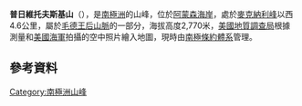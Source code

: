 {{Coord|86|36|S|154|8|W||display=title}}

'''普日維托夫斯基山'''（{{lang-en|Mount Przywitowski}}），是[[南極洲|南極洲]]的山峰，位於[[阿蒙森海岸|阿蒙森海岸]]，處於[[麥克納利峰|麥克納利峰]]以西4.6公里，屬於[[毛德王后山脈|毛德王后山脈]]的一部分，海拔高度2,770米，[[美國地質調查局|美國地質調查局]]根據測量和[[美國海軍|美國海軍]]拍攝的空中照片繪入地圖，現時由[[南極條約體系|南極條約體系]]管理。

==參考資料==
{{usgs-gazetteer}}

{{Antarctica-geo-stub}}
[[Category:南極洲山峰|Category:南極洲山峰]]